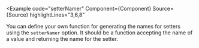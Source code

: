 
<Example
  code="setterNamer"
  Component={Component}
  Source={Source}
  highlightLines="3,6,8"
>
  You can define your own function for generating the names for setters using
  the `setterNamer` option.  It should be a function accepting the name of a
  value and returning the name for the setter.
</Example>
